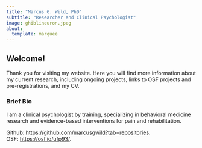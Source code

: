 ```yaml
---
title: "Marcus G. Wild, PhD"
subtitle: "Researcher and Clinical Psychologist"
image: ghiblineuron.jpeg
about:
  template: marquee
---
```


## Welcome!
Thank you for visiting my website. Here you will find more information about my current research, including ongoing projects, links to OSF projects and pre-registrations, and my CV.

### Brief Bio
I am a clinical psychologist by training, specializing in behavioral medicine research and evidence-based interventions for pain and rehabilitation. 

Github: <https://github.com/marcusgwild?tab=repositories>.  
OSF: <https://osf.io/ufp93/>.

```r

```

